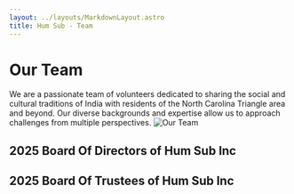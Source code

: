 ```yaml
---
layout: ../layouts/MarkdownLayout.astro
title: Hum Sub - Team
---
```


# Our Team
We are a passionate team of volunteers dedicated to sharing the social and cultural traditions of India with residents of the North Carolina Triangle area and beyond. 
Our diverse backgrounds and expertise allow us to approach challenges from multiple perspectives.
![Our Team](../assets/team/humsub-bod-team-2024.jpeg "2024 Board of Directors")

## 2025 Board Of Directors of Hum Sub Inc
<div class="grid grid-cols-1 sm:grid-cols-2 md:grid-cols-3 gap-4 bg-transparent">
    <YACard name="Sachin Joshi" imagePath="/src/assets/team/sachin-joshi.png" description="President" />
    <YACard name="Amardeep Bajaj" imagePath="/src/assets/team/amardeep-bajaj.jpg" description="Vice President"/>
    <YACard name="Ekta Bhatia" imagePath="/src/assets/team/ekta-bhatia.jpeg" description="Secretary"/>
    <YACard name="Kaajal Nanavati" imagePath="/src/assets/team/kaajal-nanavati.jpg" description="Treasurer" />
    <YACard name="Anandakrishnan Narayanan" imagePath="/src/assets/team/male-profile-image-placeholder.png" />
    <YACard name="Prakash Punj" imagePath="/src/assets/team/prakash-punj.jpeg" />
    <YACard name="Usha Sankar" imagePath="/src/assets/team/usha-sankar.jpg" />
    <YACard name="Dipendra Lamichhane" imagePath="/src/assets/team/dipendra-lamichhane.jpg" />
    <YACard name="Narendra Kalyankar" imagePath="/src/assets/team/narendra-kalyankar.jpg" />
    <YACard name="Nishant Munjal" imagePath="/src/assets/team/nishant-munjal.jpeg" />
    <YACard name="Vandana Pawar" imagePath="/src/assets/team/vandana-pawar.jpg" />
    <YACard name="Harjeet Kaur Lotay" imagePath="/src/assets/team/harjeet-kaur-lotay.jpg" />
    <YACard name="Hema Pandey" imagePath="/src/assets/team/hema-pandey.jpeg" />
    <YACard name="Padmaja Sharma" imagePath="/src/assets/team/padmaja-sharma.jpg" />
    <YACard name="Rajesh Gollapudi" imagePath="/src/assets/team/rajesh-gollapudi.jpg" />
</div>

## 2025 Board Of Trustees of Hum Sub Inc
<div class="grid grid-cols-1 sm:grid-cols-2 md:grid-cols-3 gap-4 bg-transparent">
    <YACard name="Sridevi Jagannath" imagePath="/src/assets/team/sridevi-jagannath-boa.jpg" description="President" />
    <YACard name="Satish Garimella" imagePath="/src/assets/team/satish-garimella-boa.jpg" description="Vice President"/>
</div>